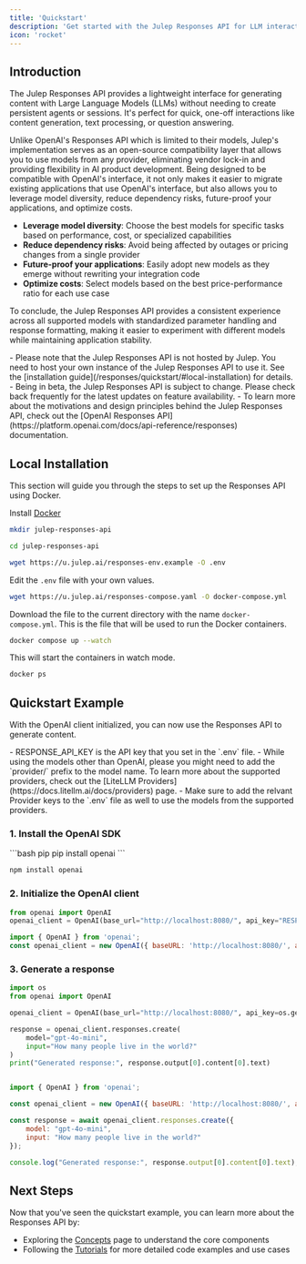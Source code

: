 ```yaml
---
title: 'Quickstart'
description: 'Get started with the Julep Responses API for LLM interactions'
icon: 'rocket'
---
```


## Introduction

The Julep Responses API provides a lightweight interface for generating content with Large Language Models (LLMs) without needing to create persistent agents or sessions. 
It's perfect for quick, one-off interactions like content generation, text processing, or question answering.

Unlike OpenAI's Responses API which is limited to their models, Julep's implementation serves as an open-source compatibility layer that allows you to use models from any provider, eliminating vendor lock-in and providing flexibility in AI product development. Being designed to be compatible with OpenAI's interface, it not only makes it easier to migrate existing applications that use OpenAI's interface, but also allows you to leverage model diversity, reduce dependency risks, future-proof your applications, and optimize costs.

- **Leverage model diversity**: Choose the best models for specific tasks based on performance, cost, or specialized capabilities
- **Reduce dependency risks**: Avoid being affected by outages or pricing changes from a single provider
- **Future-proof your applications**: Easily adopt new models as they emerge without rewriting your integration code
- **Optimize costs**: Select models based on the best price-performance ratio for each use case

To conclude, the Julep Responses API provides a consistent experience across all supported models with standardized parameter handling and response formatting, making it easier to experiment with different models while maintaining application stability.

<Warning>
- Please note that the Julep Responses API is not hosted by Julep. You need to host your own instance of the Julep Responses API to use it. See the [installation guide](/responses/quickstart/#local-installation) for details.
- Being in beta, the Julep Responses API is subject to change. Please check back frequently for the latest updates on feature availability.
- To learn more about the motivations and design principles behind the Julep Responses API, check out the [OpenAI Responses API](https://platform.openai.com/docs/api-reference/responses) documentation.
</Warning>

## Local Installation

This section will guide you through the steps to set up the Responses API using Docker.

<Steps>

<Step title="Prerequisites">

Install [Docker](https://docs.docker.com/get-docker/)

</Step>

<Step title="Create a directory for the project">

```bash
mkdir julep-responses-api
```

</Step>

<Step title="Navigate to the project directory">

```bash
cd julep-responses-api
```

</Step>

<Step title="Download and edit the environment variables">

```bash
wget https://u.julep.ai/responses-env.example -O .env
```

Edit the `.env` file with your own values.

</Step>

<Step title="Download the Docker Compose file">

```bash
wget https://u.julep.ai/responses-compose.yaml -O docker-compose.yml
```
Download the file to the current directory with the name `docker-compose.yml`. This is the file that will be used to run the Docker containers.

</Step>

<Step title="Run the Docker containers">

```bash
docker compose up --watch
```

This will start the containers in watch mode.

</Step>

<Step title="Verify that the containers are running">

```bash
docker ps
```

</Step>

</Steps>

## Quickstart Example

With the OpenAI client initialized, you can now use the Responses API to generate content.

<Note>
- RESPONSE_API_KEY is the API key that you set in the `.env` file.
- While using the models other than OpenAI, please you might need to add the `provider/` prefix to the model name. To learn more about the supported providers, check out the [LiteLLM Providers](https://docs.litellm.ai/docs/providers) page.
- Make sure to add the relvant Provider keys to the `.env` file as well to use the models from the supported providers.
</Note>

### 1. Install the OpenAI SDK

<CodeGroup>
```bash pip
pip install openai
```

```bash npm
npm install openai
```
</CodeGroup>

### 2. Initialize the OpenAI client

<CodeGroup>

```python Python
from openai import OpenAI
openai_client = OpenAI(base_url="http://localhost:8080/", api_key="RESPONSE_API_KEY")
```

```javascript Node.js
import { OpenAI } from 'openai';
const openai_client = new OpenAI({ baseURL: 'http://localhost:8080/', apiKey: 'RESPONSE_API_KEY' });
```

</CodeGroup>

### 3. Generate a response

<CodeGroup>

```python Python
import os
from openai import OpenAI

openai_client = OpenAI(base_url="http://localhost:8080/", api_key=os.getenv("RESPONSE_API_KEY"))

response = openai_client.responses.create(
    model="gpt-4o-mini",
    input="How many people live in the world?"
)
print("Generated response:", response.output[0].content[0].text)
```

```javascript Node.js

import { OpenAI } from 'openai';

const openai_client = new OpenAI({ baseURL: 'http://localhost:8080/', apiKey: "RESPONSE_API_KEY" });

const response = await openai_client.responses.create({
    model: "gpt-4o-mini",
    input: "How many people live in the world?"
});

console.log("Generated response:", response.output[0].content[0].text);
```

</CodeGroup>


## Next Steps

Now that you've seen the quickstart example, you can learn more about the Responses API by:
- Exploring the [Concepts](/responses/concepts) page to understand the core components
- Following the [Tutorials](/responses/tutorials) for more detailed code examples and use cases